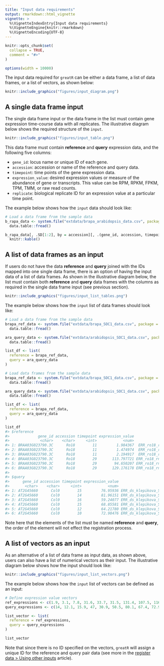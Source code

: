```yaml
---
title: "Input data requirements"
output: rmarkdown::html_vignette
vignette: >
  %\VignetteIndexEntry{Input data requirements}
  %\VignetteEngine{knitr::rmarkdown}
  %\VignetteEncoding{UTF-8}
---
```


```r
knitr::opts_chunk$set(
  collapse = TRUE,
  comment = "#>"
)

options(width = 10000)
```

The input data required for `greatR` can be either a data frame, a list of data frames, or a list of vectors, as shown below: 

```r
knitr::include_graphics("figures/input_diagram.png")
```

## A single data frame input

The single data frame input or the data frame in the list must contain gene expression time-course data with all replicates. The illustrative diagram below shows the required structure of the `input`.

```r
knitr::include_graphics("figures/input_table.png")
```

This data frame must contain **reference** and **query** expression data, and the following five columns:

- `gene_id`: locus name or unique ID of each gene.
- `accession`: accession or name of the reference and query data.
- `timepoint`: time points of the gene expression data.
- `expression_value`: desired expression values or measure of the abundance of gene or transcripts. This value can be RPM, RPKM, FPKM, TPM, TMM, or raw read counts.
- `replicate`: biological replicate ID for an expression value at a particular time point.

The example below shows how the `input` data should look like:

```r
# Load a data frame from the sample data
b_rapa_data <- system.file("extdata/brapa_arabidopsis_data.csv", package = "greatR") |>
  data.table::fread()

b_rapa_data[, .SD[1:2], by = accession][, .(gene_id, accession, timepoint, expression_value, replicate)] |>
  knitr::kable()
```

## A list of data frames as an input

If users do not have the data **reference** and **query** joined with the IDs mapped into one single data frame, there is an option of having the input data of a list of data frames. As shown in the illustrative diagram below, the list must contain both **reference** and **query** data frames with the columns as required in the single data frame input (see previous section). 

```r
knitr::include_graphics("figures/input_list_tables.png")
```

The example below shows how the `input` list of data frames should look like:

```r
# Load a data frame from the sample data
brapa_ref_data <- system.file("extdata/brapa_SOC1_data.csv", package = "greatR") |>
  data.table::fread()

ara_query_data <- system.file("extdata/arabidopsis_SOC1_data.csv", package = "greatR") |>
  data.table::fread()

list_df <- list(
  reference = brapa_ref_data,
  query = ara_query_data
)
```

```r 
# Load data frames from the sample data
brapa_ref_data <- system.file("extdata/brapa_SOC1_data.csv", package = "greatR") |>
  data.table::fread()

ara_query_data <- system.file("extdata/arabidopsis_SOC1_data.csv", package = "greatR") |>
  data.table::fread()

list_df <- list(
  reference = brapa_ref_data,
  query = ara_query_data
)

list_df
#> $reference
#>             gene_id accession timepoint expression_value                    replicate
#>              <char>    <char>     <int>            <num>                       <char>
#> 1: BRAA03G023790.3C      Ro18        11         1.984367  ERR_ro18_rna_seq_v3_R18A1_1
#> 2: BRAA03G023790.3C      Ro18        11         1.474974  ERR_ro18_rna_seq_v3_R18A1_2
#> 3: BRAA03G023790.3C      Ro18        11         2.194917  ERR_ro18_rna_seq_v3_R18A1_3
#> 4: BRAA03G023790.3C      Ro18        29       113.797721 ERR_ro18_rna_seq_v3_R18A10_1
#> 5: BRAA03G023790.3C      Ro18        29        94.650207 ERR_ro18_rna_seq_v3_R18A10_2
#> 6: BRAA03G023790.3C      Ro18        29       129.176178 ERR_ro18_rna_seq_v3_R18A10_3
#> 
#> $query
#>      gene_id accession timepoint expression_value                   replicate
#>       <char>    <char>     <int>            <num>                      <char>
#> 1: AT2G45660      Col0        15         76.95936 ERR_ds_klepikova_SRR1688425
#> 2: AT2G45660      Col0        14         81.96151 ERR_ds_klepikova_SRR1688328
#> 3: AT2G45660      Col0        16         59.24077 ERR_ds_klepikova_SRR1688427
#> 4: AT2G45660      Col0        15         68.85581 ERR_ds_klepikova_SRR1688426
#> 5: AT2G45660      Col0        12         64.21780 ERR_ds_klepikova_SRR2106520
#> 6: AT2G45660      Col0        10         72.98476 ERR_ds_klepikova_SRR1661475
```

Note here that the elements of the list must be named **reference** and **query**, the order of the element will not effect the registration process. 

## A list of vectors as an input

As an alternative of a list of data frame as input data, as shown above, users can also have a list of numerical vectors as their input. The illustrative diagram below shows how the input should look like:

```r
knitr::include_graphics("figures/input_list_vectors.png")
```

The example below shows how the `input` list of vectors can be defined as an input: 

```r
# Define expression value vectors
ref_expressions <- c(1.9, 3.1, 7.8, 31.6, 33.7, 31.5, 131.4, 107.5, 116.7, 112.5, 109.7, 57.4, 50.9)
query_expressions <- c(14, 12.1, 15.9, 47, 30.9, 50.5, 80.1, 67.4, 72.9, 61.7)

list_vector <- list(
  reference = ref_expressions,
  query = query_expressions
)

list_vector
```

Note that since there is no ID specified on the vectors, `greatR` will assign a unique ID for the reference and query pair data (see more in the [register data > Using other inputs ](https://ruthkr.github.io/greatR/articles/register-data.html#registration-results-1) article).
